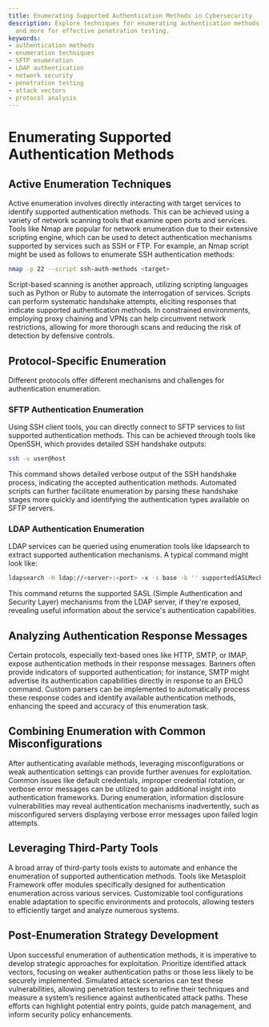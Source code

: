 ```yaml
---
title: Enumerating Supported Authentication Methods in Cybersecurity
description: Explore techniques for enumerating authentication methods in SFTP, LDAP,
  and more for effective penetration testing.
keywords:
- authentication methods
- enumeration techniques
- SFTP enumeration
- LDAP authentication
- network security
- penetration testing
- attack vectors
- protocol analysis
---
```


# Enumerating Supported Authentication Methods

## Active Enumeration Techniques

Active enumeration involves directly interacting with target services to identify supported authentication methods. This can be achieved using a variety of network scanning tools that examine open ports and services. Tools like Nmap are popular for network enumeration due to their extensive scripting engine, which can be used to detect authentication mechanisms supported by services such as SSH or FTP. For example, an Nmap script might be used as follows to enumerate SSH authentication methods:

```bash
nmap -p 22 --script ssh-auth-methods <target>
```

Script-based scanning is another approach, utilizing scripting languages such as Python or Ruby to automate the interrogation of services. Scripts can perform systematic handshake attempts, eliciting responses that indicate supported authentication methods. In constrained environments, employing proxy chaining and VPNs can help circumvent network restrictions, allowing for more thorough scans and reducing the risk of detection by defensive controls.

## Protocol-Specific Enumeration

Different protocols offer different mechanisms and challenges for authentication enumeration. 

### SFTP Authentication Enumeration

Using SSH client tools, you can directly connect to SFTP services to list supported authentication methods. This can be achieved through tools like OpenSSH, which provides detailed SSH handshake outputs:

```bash
ssh -v user@host
```

This command shows detailed verbose output of the SSH handshake process, indicating the accepted authentication methods. Automated scripts can further facilitate enumeration by parsing these handshake stages more quickly and identifying the authentication types available on SFTP servers.

### LDAP Authentication Enumeration

LDAP services can be queried using enumeration tools like ldapsearch to extract supported authentication mechanisms. A typical command might look like:

```bash
ldapsearch -H ldap://<server>:<port> -x -s base -b '' supportedSASLMechanisms
```

This command returns the supported SASL (Simple Authentication and Security Layer) mechanisms from the LDAP server, if they're exposed, revealing useful information about the service's authentication capabilities.

## Analyzing Authentication Response Messages

Certain protocols, especially text-based ones like HTTP, SMTP, or IMAP, expose authentication methods in their response messages. Banners often provide indicators of supported authentication; for instance, SMTP might advertise its authentication capabilities directly in response to an EHLO command. Custom parsers can be implemented to automatically process these response codes and identify available authentication methods, enhancing the speed and accuracy of this enumeration task.

## Combining Enumeration with Common Misconfigurations

After authenticating available methods, leveraging misconfigurations or weak authentication settings can provide further avenues for exploitation. Common issues like default credentials, improper credential rotation, or verbose error messages can be utilized to gain additional insight into authentication frameworks. During enumeration, information disclosure vulnerabilities may reveal authentication mechanisms inadvertently, such as misconfigured servers displaying verbose error messages upon failed login attempts.

## Leveraging Third-Party Tools

A broad array of third-party tools exists to automate and enhance the enumeration of supported authentication methods. Tools like Metasploit Framework offer modules specifically designed for authentication enumeration across various services. Customizable tool configurations enable adaptation to specific environments and protocols, allowing testers to efficiently target and analyze numerous systems.

## Post-Enumeration Strategy Development

Upon successful enumeration of authentication methods, it is imperative to develop strategic approaches for exploitation. Prioritize identified attack vectors, focusing on weaker authentication paths or those less likely to be securely implemented. Simulated attack scenarios can test these vulnerabilities, allowing penetration testers to refine their techniques and measure a system’s resilience against authenticated attack paths. These efforts can highlight potential entry points, guide patch management, and inform security policy enhancements.